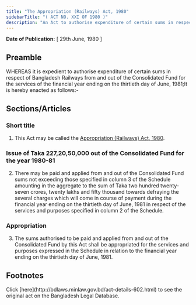 ```yaml
---
title: "The Appropriation (Railways) Act, 1980"
sidebarTitle: "( ACT NO. XXI OF 1980 )"
description: "An Act to authorise expenditure of certain sums in respect of Bangladesh Railways from and out of the Consolidated Fund for the services of the financial year ending on the thirtieth day of June, 1981."
---
```


**Date of Publication:** [ 29th June, 1980 ]

## Preamble

WHEREAS it is expedient to authorise expenditure of certain sums in respect of Bangladesh Railways from and out of the Consolidated Fund for the services of the financial year ending on the thirtieth day of June, 1981;It is hereby enacted as follows:-

## Sections/Articles

### Short title

1. This Act may be called the [Appropriation (Railways) Act, 1980](/act-602.html "Appropriation (Railways) Act, 1980").

### Issue of Taka 227,20,50,000 out of the Consolidated Fund for the year 1980-81

2. There may be paid and applied from and out of the Consolidated Fund sums not exceeding those specified in column 3 of the Schedule amounting in the aggregate to the sum of Taka two hundred twenty-seven crores, twenty lakhs and fifty thousand towards defraying the several charges which will come in course of payment during the financial year ending on the thirtieth day of June, 1981 in respect of the services and purposes specified in column 2 of the Schedule.

### Appropriation

3. The sums authorised to be paid and applied from and out of the Consolidated Fund by this Act shall be appropriated for the services and purposes expressed in the Schedule in relation to the financial year ending on the thirtieth day of June, 1981.

## Footnotes

<Note>
  Click [here](http://bdlaws.minlaw.gov.bd/act-details-602.html) to see the original act on the Bangladesh Legal Database.
</Note>
